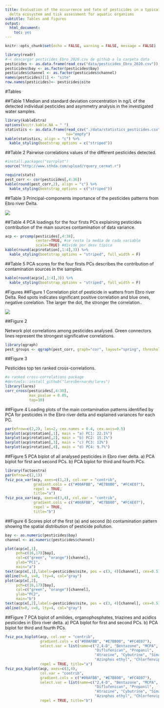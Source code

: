 ---
title: Evaluation of the occurrence and fate of pesticides in a typical mediterranean
  delta ecosystem and tisk assessment for aquatic organisms
subtitle: Tables and figures
output:
  html_document: 
    toc: yes
---

```{r setup, include=FALSE}
knitr::opts_chunk$set(echo = FALSE, warning = FALSE, message = FALSE)
```

```{r Data preparation}
library(readr)
#-< descargar pesticides_Ebro_2020.csv de github a la carpeta data
pesticides <- as.data.frame(read_csv("data/pesticides_Ebro_2020.csv"))
pesticides$bay <- as.factor(pesticides$bay)
pesticides$channel <- as.factor(pesticides$channel)
names(pesticides)[1] <- "site"
row.names(pesticides)<- pesticides$site
```

#Tables

##Table 1
Median and standard deviation concentration in ng/L of the detected individual pesticides and asymmetry analysis in the investigated water samples.

```{r statistics}
library(kableExtra)
options(knitr.kable.NA = " ")
statistics <- as.data.frame(read_csv("./data/statistics_pesticides.csv"),
                            na="empty")
kable(statistics, align = "c") %>%
  kable_styling(bootstrap_options = c("striped"))
```


##Table 2
Pairwise correlations values of the different pesticides detected.

```{r}
#install.packages("corrplot")
source("http://www.sthda.com/upload/rquery_cormat.r")
```

```{r pairwise correlations}
require(stats)
pest_corr <- cor(pesticides[,4:36])
kable(round(pest_corr,2), align = "c") %>%
  kable_styling(bootstrap_options = c("striped"))
```


##Table 3
Principal-components importance of the pesticides patterns from Ebro river Delta.

![](tables&figures/table3.png)

##Table 4
PCA loadings for the four firsts PCs explaining pesticides contribution of the main sources contamination of data variance.

```{r loadings list}
acp <- prcomp(pesticides[,4:38],
              center=TRUE, #se resta la media de cada variable
              scale=TRUE) #divide por desv tipica
kable(round(acp$rotation[,1:4],3)) %>%
  kable_styling(bootstrap_options = "striped", full_width = F)
```



##Table 5
PCA scores for the four firsts PCs describes the contribution of contamination sources in the samples.

```{r scores list}
kable(round(acp$x[,1:4],3)) %>%
  kable_styling(bootstrap_options = "striped", full_width = F)
```

#Figures
##Figure 1
Correlation plot of pesticide in watters from Ebro river Delta. Red spots indicates significant positive correlation and blue ones, negative corelation. The larger the dot, the stronger the correlation..


![](tables&figures/figure1.png)


##Figure 2

Network plot correlations among pesticides analysed. Green connectors lines represent the strongest significative correlations.

```{r}
library(qgraph)
pest_groups <- qgraph(pest_corr, graph="cor", layout="spring", threshold=0.6)
```



##Figure 3

Pesticides top ten ranked cross-correlations.

```{r raking_corr}
#a ranked cross-correlations package
#devtools::install_github("laresbernardo/lares")
library(lares)
corr_cross(pesticides[,4:38],
           max_pvalue = 0.05,
           top=10)
```

##Figure 4
Loading plots of the main contamination patterns identified by PCA for pesticides in the Ebro river delta and explained variances for each PC.

```{r}
par(mfrow=c(2,2), las=2, cex.names = 0.4, cex.axis=0.5)
barplot(acp$rotation[,1], main = "a) PC1: 22.1%")
barplot(acp$rotation[,2], main = "b) PC2: 15.1%")
barplot(acp$rotation[,3], main = "c) PC3: 12%")
barplot(acp$rotation[,4], main = "d) PC4: 9.7%")
```

##Figure 5
PCA biplot of all analysed pesticides in Ebro river delta. a) PCA biplot for first and second PCs. b) PCA biplot for third and fourth PCs.

```{r general_biplot}
library(factoextra)
par(mfrow=c(2,1))
fviz_pca_var(acp, axes=c(1,2), col.var = "contrib", 
             gradient.cols = c("#00AFBB", "#E7B800", "#FC4E07"), 
             repel = TRUE,
             title="a")
fviz_pca_var(acp, axes=c(3,4), col.var = "contrib", 
             gradient.cols = c("#00AFBB", "#E7B800", "#FC4E07"), 
             repel = TRUE,
             title="b")
```

##Figure 6
Scores plot of the first (a) and second (b) contamination pattern showing the spatial distribution of pesticide pollution.


```{r scores_plot}
bay <- as.numeric(pesticides$bay)
channel <- as.numeric(pesticides$channel)

plot(acp$x[,1],
     pch=c(16,17)[bay],
     col=c("green", "orange")[channel],
     ylab="PC1",
     main="a")
text(acp$x[,1],labels=pesticides$site, pos = c(3, 4)[channel], cex=0.5)
abline(h=0, v=0, lty=4, col="gray")
plot(acp$x[,2],
     pch=c(16,17)[bay],
     col=c("green", "orange")[channel],
     ylab="PC2",
     main="b")
text(acp$x[,2],labels=pesticides$site, pos = c(3, 4)[channel], cex=0.5)
abline(h=0, v=0, lty=4, col="gray")

```

##Figure 7
PCA biplot of amilides, organophosphates, triazines and acidics pesticides in Ebro river delta. a) PCA biplot for first and second PCs. b) PCA biplot for third and fourth PCs.

```{r PCA_biplot_selectedgroups}
fviz_pca_biplot(acp, col.var = "contrib", 
                gradient.cols = c("#00AFBB", "#E7B800", "#FC4E07"),
                select.var = list(name=c("2,4-D", "Bentazone", "MCPA", 
                                         "Diflufenican", "Propanil", 
                                         "Atrazine", "Cybutrine", "Simazine", "Terbutryn",
                                         "Azinphos ethyl", "Chlorfenviphos", "Diazinon", "Malaoxon")),
                repel = TRUE, title="a")
fviz_pca_biplot(acp, axes=c(3,4),
                col.var = "contrib", 
                gradient.cols = c("#00AFBB", "#E7B800", "#FC4E07"),
                select.var = list(name=c("2,4-D", "Bentazone", "MCPA", 
                                         "Diflufenican", "Propanil", 
                                         "Atrazine", "Cybutrine", "Simazine", "Terbutryn",
                                         "Azinphos ethyl", "Chlorfenviphos", "Diazinon", "Malaoxon")),
                repel = TRUE, title="b")

```








